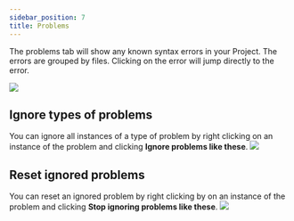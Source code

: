 ```yaml
---
sidebar_position: 7
title: Problems
---
```



The problems tab will show any known syntax errors in your <DbtCoreR /> Project. The errors are grouped by files. Clicking on the error will jump directly to the error.

<img src="/product/problems.png"></img>


## Ignore types of problems
You can ignore all instances of a type of problem by right clicking on an instance of the problem and clicking **Ignore problems like these**.
<img src="/product/ignore-problem-types.png"></img>

## Reset ignored problems
You can reset an ignored problem by right clicking by on an instance of the problem and clicking **Stop ignoring problems like these**.
<img src="/product/reset-ignored-problems.png"></img>

